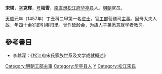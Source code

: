 '''宋瑛'''，[[表字|字]]'''克辉'''，[[号|号]]'''桧雪'''。[[南直隶|南直隶]][[松江府|松江府]][[华亭县_(唐朝)|华亭县]]人。[[明朝|明朝]]官员。

[[天顺_(明朝)|天顺]]元年（1457年）丁丑科二甲第一名[[进士|进士]]，官[[工部|工部]]营缮司[[主事|主事]]。因母太夫人故，年四十余岁即引疾归里。曾作延龄会，为族人子弟愿意就学者教习。

== 參考書目 ==
*李越深：《松江府宋氏家族世系及文学成就概述》


{{天順元年丁丑科殿試金榜}}
{{松江宋氏}}
{{DEFAULTSORT:Song宋}}
[[Category:明朝工部主事|Category:明朝工部主事]]
[[Category:华亭县人|Category:华亭县人]]
[[Category:宋姓|Y]]
[[Category:松江宋氏|Category:松江宋氏]]